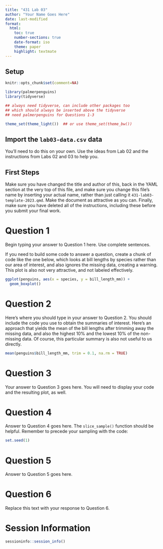 ---
title: "431 Lab 03"
author: "Your Name Goes Here"
date: last-modified
format: 
  html:
    toc: true
    number-sections: true
    date-format: iso
    theme: paper
    highlight: textmate
---

## Setup

```{r setup, message = FALSE}
knitr::opts_chunk$set(comment=NA)
```

```{r load_packages, message = FALSE, warning = FALSE}
library(palmerpenguins)
library(tidyverse)

## always need tidyverse, can include other packages too
## which should always be inserted above the tidyverse
## need palmerpenguins for Questions 1-3

theme_set(theme_light())  ## or use theme_set(theme_bw())
```

## Import the `lab03-data.csv` data 

You'll need to do this on your own. Use the ideas from Lab 02 and the instructions from Labs 02 and 03 to help you. 

## First Steps

Make sure you have changed the title and author of this, back in the YAML section at the very top of this file, and make sure you change this file's name by inserting your actual name, rather than just calling it `431-lab03-template-2023.qmd`. Make the document as attractive as you can. Finally, make sure you have deleted all of the instructions, including these before you submit your final work.

# Question 1

Begin typing your answer to Question 1 here. Use complete sentences.

If you need to build some code to answer a question, create a chunk of code like the one below, which looks at bill lengths by species rather than our area of interest, and also ignores the missing data, creating a warning. This plot is also not very attractive, and not labeled effectively. 

```{r q01_box}
ggplot(penguins, aes(x = species, y = bill_length_mm)) +
  geom_boxplot()
```

# Question 2

Here's where you should type in your answer to Question 2. You should include the code you use to obtain the summaries of interest. Here's an approach that yields the mean of the bill lengths after trimming away the missing data, and also the highest 10% and the lowest 10% of the non-missing data. Of course, this particular summary is also not useful to us directly.

```{r q02_trimmed_mean_bill_length}
mean(penguins$bill_length_mm, trim = 0.1, na.rm = TRUE)
```

# Question 3

Your answer to Question 3 goes here. You will need to display your code and the resulting plot, as well.

# Question 4

Answer to Question 4 goes here. The `slice_sample()` function should be helpful. Remember to precede your sampling with the code:

```{r}
set.seed(1)
```

# Question 5

Answer to Question 5 goes here.

# Question 6

Replace this text with your response to Question 6.

# Session Information

```{r}
sessioninfo::session_info()
```
